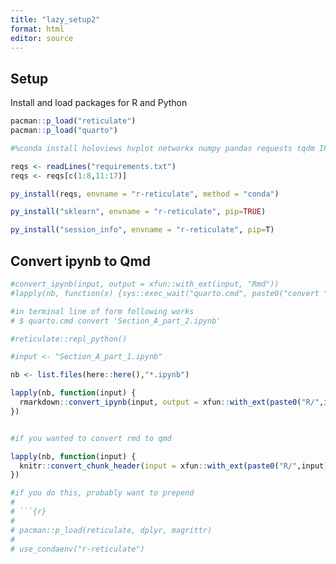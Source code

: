 ```yaml
---
title: "lazy_setup2"
format: html
editor: source
---
```


## Setup

Install and load packages for R and Python
```r
pacman::p_load("reticulate")
pacman::p_load("quarto")

#%conda install holoviews hvplot networkx numpy pandas requests tqdm IPython jupyter_client jupyter_core notebook jupyterlab

reqs <- readLines("requirements.txt")
reqs <- reqs[c(1:8,11:17)]

py_install(reqs, envname = "r-reticulate", method = "conda")

py_install("sklearn", envname = "r-reticulate", pip=TRUE)

py_install("session_info", envname = "r-reticulate", pip=T)


```

## Convert ipynb to Qmd

```r
#convert_ipynb(input, output = xfun::with_ext(input, "Rmd"))
#lapply(nb, function(x) {sys::exec_wait("quarto.cmd", paste0("convert ",x))})

#in terminal line of form following works
# $ quarto.cmd convert 'Section_A_part_2.ipynb'

#reticulate::repl_python()

#input <- "Section_A_part_1.ipynb"

nb <- list.files(here::here(),"*.ipynb")

lapply(nb, function(input) {
  rmarkdown::convert_ipynb(input, output = xfun::with_ext(paste0("R/",input), "Rmd"))
})


#if you wanted to convert rmd to qmd

lapply(nb, function(input) {
  knitr::convert_chunk_header(input = xfun::with_ext(paste0("R/",input), "Rmd"), output = xfun::with_ext(paste0("R/",input), "Qmd") )
})

#if you do this, probably want to prepend 
# 	
# ```{r}
#  
# pacman::p_load(reticulate, dplyr, magrittr)
#  
# use_condaenv("r-reticulate")


 
```


